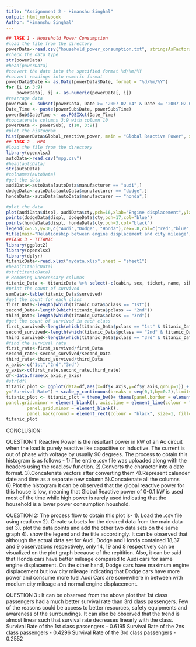 ---
title: "Assignnment 2 - Himanshu Singhal"
output: html_notebook
Author: "Himanshu Singhal"
---


```{r}
## TASK 1 - Household Power Consumption
#load the file from the directory
powerData<-read.csv("household_power_consumption.txt", stringsAsFactors = FALSE, sep = ";", header = TRUE)
#check the data type
str(powerData)
#head(powerData)
#convert the date into the specified format %d/%m/%Y
#convert readings into numeric format
powerData$Date <- as.Date(powerData$Date, format = "%d/%m/%Y")
for (i in 3:9)
    powerData[, i] <- as.numeric(powerData[, i])
#rearrage data
powerSub <- subset(powerData, Date >= "2007-02-04" & Date <= "2007-02-05")
Date_Time <- paste(powerSub$Date, powerSub$Time)
powerSub$DateTime <- as.POSIXct(Date_Time)
#concatenate columns 3:9 with column 10
powerData <- powerSub[, c(10, 3:9)]
#plot the histogram
hist(powerData$Global_reactive_power, main = "Global Reactive Power", xlab = "Global Reactive Power (kW)", col = "red")
## TASK 2 - MPG
#load the file from the directory
library(openxlsx)
autoData<-read.csv("mpg.csv")
#head(autoData)
str(autoData)
#colnames(autoData)
#get the data
audiData<-autoData[autoData$manufacturer == "audi",]
dodgeData<-autoData[autoData$manufacturer == "dodge",]
hondaData<-autoData[autoData$manufacturer == "honda",]

#plot the data
plot(audiData$displ, audiData$cty,pch=16,xlab="Engine displacement",ylab="City mileage",col="red",xlim=c(1,6), ylim=c(6,30))
points(dodgeData$displ, dodgeData$cty,pch=17,col="blue")
points(hondaData$displ, hondaData$cty,pch=3,col="black")
legend(x=5.5,y=30,c("Audi","Dodge", "Honda"),cex=.8,col=c("red","blue", "black"),pch=c(16,17,3))
title(main="Relationship between engine displacement and city mileage")
##TASK 3 - TITANIC 
library(ggplot2)
library(openxlsx)
library(dplyr)
titanicData<-read.xlsx("mydata.xlsx",sheet = "sheet1")
#head(titanicData)
#str(titanicData)
# Removing uneccessary columns
titanic_Data <- titanicData %>% select(-c(cabin, sex, ticket, name, sibsp, fare, age, parch, embarked, boat, body, home.dest, X1))
#print the count of survived
sumData<-table(titanic_Data$survived)
#get the count for each class
first_Data<-length(which(titanic_Data$pclass == "1st"))
second_Data<-length(which(titanic_Data$pclass == "2nd"))
third_Data<-length(which(titanic_Data$pclass == "3rd"))
#get the count of survived in each class
first_survived<-length(which(titanic_Data$pclass == "1st" & titanic_Data$survived == 1))
second_survived<-length(which(titanic_Data$pclass == "2nd" & titanic_Data$survived == 1))
third_survived<-length(which(titanic_Data$pclass == "3rd" & titanic_Data$survived == 1))
#find the survival rate
first_rate<-first_survived/first_Data
second_rate<-second_survived/second_Data
third_rate<-third_survived/third_Data
x_axis<-c("1st","2nd","3rd")
y_axis<-c(first_rate,second_rate,third_rate)
df<-data.frame(x_axis,y_axis)
#str(df)
titanic_plot <- ggplot(data=df,aes(x=df$x_axis,y=df$y_axis,group=1)) + labs(x="Class of travel",
y="Survival Rate") + scale_y_continuous(breaks = seq(0,1,by=0.2),limits=c(0,1)) + geom_line(color="blue",size=2) + geom_point(color="blue",size=4)
titanic_plot <- titanic_plot + theme_bw()+ theme(panel.border = element_blank(), panel.grid.major = element_blank(),
panel.grid.minor = element_blank(), axis.line = element_line(colour = "black")) + theme(panel.grid.major = element_blank(), 
        panel.grid.minor = element_blank(),
        panel.background = element_rect(colour = "black", size=1, fill=NA))
titanic_plot

```
CONCLUSION:

QUESTION 1:
Reactive Power is the resultant power in kW of an Ac circuit when the load is purely reactive like capacitive or inductive. The current is out of phase with voltage by usually 90 degrees.
The process to obtain this histogram is as follows - 
1).The entire .csv file was uploaded along with the headers using the read.csv function.
2).Converts the character into a date format.
3).Concatenate vectors after converting them
4).Represent calender date and time as a separate new column
5).Concatenate all the columns
6).Plot the histogram
It can be observed that the global reactive power for this house is low, meaning that Global Reactive power of 0-0.1 kW is used most of the time while high power is rarely used indicating that the household is a lower power consumption houshold.


QUESTION 2:
The process flow to obtain this plot is-
1). Load the .csv file using read.csv
2). Create subsets for the desired data from the main data set
3). plot the data points and add the other two data sets on the same graph
4). show the legend and the title accordingly.
It can be observed that although the actual data set for Audi, Dodge and Honda contained 18,37 and 9 observations respectively, only 14, 19 and 8 respectively can be visualized on the plot graph because of the repitition. Also, it can be said that Honda cars have better mileage compared to Audi cars for same engine displacement. On the other hand, Dodge cars have maximum engine displacement but low city mileage indicating that Dodge cars have more power and consume more fuel.Audi Cars are somewhere in between with medium city mileage and normal engine displacement.

  
QUESTION 3 : 
It can be observed from the above plot that 1st class passengers had a much better survival rate than 3rd class passengers. Few of the reasons could be access to better resources, safety equipments and awareness of the surroundings. It can also be observed that the trend is almost linear such that survival rate decreases linearly with the class.
Survival Rate of the 1st class passengers - 0.6195
Survival Rate of the 2ns class passengers - 0.4296
Survival Rate of the 3rd class passengers - 0.2552